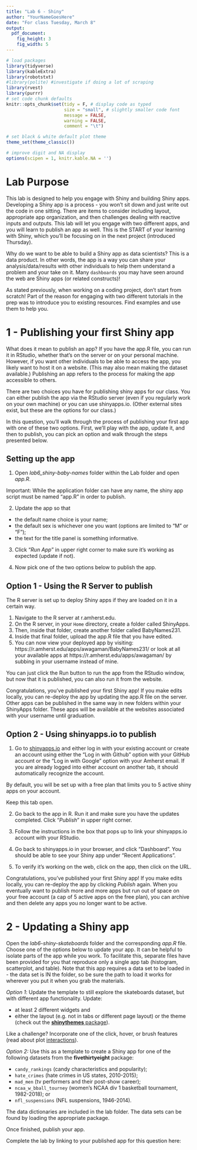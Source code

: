 ```yaml
---
title: "Lab 6 - Shiny"
author: "YourNameGoesHere"
date: "For class Tuesday, March 8"
output:
  pdf_document:
    fig_height: 3
    fig_width: 5
---
```


```r
# load packages
library(tidyverse)
library(kableExtra)
library(robotstxt) 
#library(polite) #investigate if doing a lot of scraping
library(rvest) 
library(purrr) 
# set code chunk defaults
knitr::opts_chunk$set(tidy = F, # display code as typed
                      size = "small", # slightly smaller code font
                      message = FALSE,
                      warning = FALSE,
                      comment = "\t") 

# set black & white default plot theme
theme_set(theme_classic()) 

# improve digit and NA display 
options(scipen = 1, knitr.kable.NA = '')
```

# Lab Purpose  

This lab is designed to help you engage with Shiny and building Shiny apps. Developing a Shiny app is a process - you won't sit down and just write out the code in one sitting. There are items to consider including layout, appropriate app organization, and then challenges dealing with reactive inputs and outputs. This lab will let you engage with two different apps, and you will learn to publish an app as well. This is the START of your learning with Shiny, which you'll be focusing on in the next project (introduced Thursday). 

Why do we want to be able to build a Shiny app as data scientists? This is a data product. In other words, the app is a way you can share your analysis/data/results with other individuals to help them understand a problem and your take on it. Many `dashboards` you may have seen around the web are Shiny apps (or related constructs)! 

As stated previously, when working on a coding project, don't start from scratch! Part of the reason for engaging with two different tutorials in the prep was to introduce you to existing resources. Find examples and use them to help you. 


<!-- PART 1 ------------------------------------------------------------------->
# 1 - Publishing your first Shiny app 

What does it mean to publish an app? If you have the app.R file, you can run it in RStudio, whether that's on the server or on your personal machine. However, if you want other individuals to be able to access the app, you likely want to host it on a website. (This may also mean making the dataset available.) Publishing an app refers to the process for making the app accessible to others. 

There are two choices you have for publishing shiny apps for our class.  You can either publish the app via the RStudio server (even if you regularly work on your own machine) or you can use shinyapps.io. (Other external sites exist, but these are the options for our class.)

In this question, you'll walk through the process of publishing your first app with one of these two options. First, we'll play with the app, update it, and then to publish, you can pick an option and walk through the steps presented below. 

## Setting up the app

1. Open *lab6_shiny-baby-names* folder within the Lab folder and open *app.R*. 

Important: While the application folder can have any name, the shiny app script must be named "app.R" in order to publish. 

2. Update the app so that 

* the default name choice is your name;
* the default sex is whichever one you want (options are limited to "M" or "F");
* the text for the title panel is something informative.

3. Click "*Run App*" in upper right corner to make sure it's working as expected (update if not).

4. Now pick one of the two options below to publish the app.

<!-- You can commit and push your app.R file after making the edits before proceeding, even though it's not a .Rmd or .pdf file. -->

## Option 1 - Using the R Server to publish

The R server is set up to deploy Shiny apps if they are loaded on it in a certain way. 

1. Navigate to the R server at r.amherst.edu.
2. On the R server, in your `Home` directory, create a folder called ShinyApps.
3. Then, inside that folder, create another folder called BabyNames231.
4. Inside that final folder, upload the app.R file that you have edited.
5. You can now view your deployed app by visiting:  
https://r.amherst.edu/apps/awagaman/BabyNames231/ or look at all your available apps at
https://r.amherst.edu/apps/awagaman/	by subbing in your username instead of mine.

You can just click the Run button to run the app from the RStudio window, but now that it is published, you can also run it from the website. 

Congratulations, you’ve published your first Shiny app! If you make edits locally, you can re-deploy the app by updating the app.R file on the server. Other apps can be published in the same way in new folders within your ShinyApps folder. These apps will be available at the websites associated with your username until graduation. 

## Option 2 - Using shinyapps.io to publish

1. Go to [shinyapps.io](https://www.shinyapps.io/admin/#/login) and either log in with your existing account or create an account using either the "Log in with Github" option with your GitHub account or the "Log in with Google" option with your Amherst email. If you are already logged into either account on another tab, it should automatically recognize the account. 

By default, you will be set up with a free plan that limits you to 5 active shiny apps on your account.

Keep this tab open.

2. Go back to the app in R. Run it and make sure you have the updates completed. Click "*Publish*" in upper right corner.

3. Follow the instructions in the box that pops up to link your shinyapps.io account with your RStudio.

4. Go back to shinyapps.io in your browser, and click "Dashboard". You should be able to see your Shiny app under "Recent Applications". 

5. To verify it’s working on the web, click on the app, then click on the URL. 

Congratulations, you’ve published your first Shiny app! If you make edits locally, you can re-deploy the app by clicking *Publish* again. When you eventually want to publish more and more apps but run out of space on your free account (a cap of 5 active apps on the free plan), you can archive and then delete any apps you no longer want to be active.

\newpage


<!-- PART 2 ------------------------------------------------------------------->
# 2 - Updating a Shiny app

Open the *lab6-shiny-skateboards* folder and the corresponding *app.R* file. Choose one of the options below to update your app. It can be helpful to isolate parts of the app while you work. To facilitate this, separate files have been provided for you that reproduce only a single app tab (histogram, scatterplot, and table). Note that this app requires a data set to be loaded in - the data set is IN the folder, so be sure the path to load it works for wherever you put it when you grab the materials. 

*Option 1*: Update the template to still explore the skateboards dataset, but with different app functionality. Update:

* at least 2 different widgets and
* either the layout (e.g. not in tabs or different page layout) or the theme (check out the [**shinythemes** package](https://rstudio.github.io/shinythemes/)).

Like a challenge? Incorporate one of the click, hover, or brush features  (read about plot [interactions](https://shiny.rstudio.com/articles/plot-interaction.html)).

*Option 2:* Use this as a template to create a Shiny app for one of the following datasets from the **fivethirtyeight** package: 

* `candy_rankings` (candy characteristics and popularity);
* `hate_crimes` (hate crimes in US states, 2010-2015);
* `mad_men` (tv performers and their post-show career);
* `ncaa_w_bball_tourney` (women's NCAA div 1 basketball tournament, 1982-2018); or
* `nfl_suspensions` (NFL suspensions, 1946-2014).

The data dictionaries are included in the lab folder. The data sets can be found by loading the appropriate package. 

Once finished, publish your app. 

Complete the lab by linking to your published app for this question here:

<!-- Remember to commit and push when you have the link in your .Rmd -->

